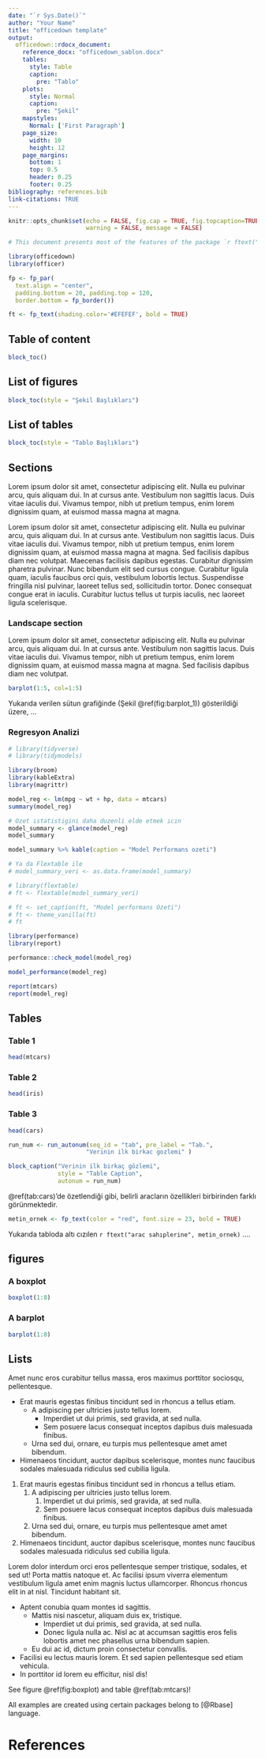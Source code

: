 ```yaml
---
date: "`r Sys.Date()`"
author: "Your Name"
title: "officedown template"
output: 
  officedown::rdocx_document:
    reference_docx: "officedown_sablon.docx"
    tables: 
      style: Table
      caption:
        pre: "Tablo"
    plots:
      style: Normal
      caption:
        pre: "Şekil"
    mapstyles:
      Normal: ['First Paragraph']
    page_size:
      width: 10
      height: 12
    page_margins:
      bottom: 1
      top: 0.5
      header: 0.25
      footer: 0.25
bibliography: references.bib
link-citations: TRUE
---
```


```r
knitr::opts_chunk$set(echo = FALSE, fig.cap = TRUE, fig.topcaption=TRUE, 
                      warning = FALSE, message = FALSE)

# This document presents most of the features of the package `r ftext("officedown", ft)`. `r fp`

library(officedown)
library(officer)

fp <- fp_par(
  text.align = "center", 
  padding.bottom = 20, padding.top = 120, 
  border.bottom = fp_border())

ft <- fp_text(shading.color='#EFEFEF', bold = TRUE)
```


<!-- \newpage -->

## Table of content

```r
block_toc()
```


## List of figures


```r
block_toc(style = "Şekil Başlıkları")
```


## List of tables

```r
block_toc(style = "Tablo Başlıkları")
```

<!---BLOCK_TOC{seq_id: 'tab'}--->


\newpage

## Sections

Lorem ipsum dolor sit amet, consectetur adipiscing elit. Nulla eu pulvinar arcu, quis aliquam dui. In at cursus ante. Vestibulum non sagittis lacus. Duis vitae iaculis dui. Vivamus tempor, nibh ut pretium tempus, enim lorem dignissim quam, at euismod massa magna at magna. 

Lorem ipsum dolor sit amet, consectetur adipiscing elit. Nulla eu pulvinar arcu, quis aliquam dui. In at cursus ante. Vestibulum non sagittis lacus. Duis vitae iaculis dui. Vivamus tempor, nibh ut pretium tempus, enim lorem dignissim quam, at euismod massa magna at magna. Sed facilisis dapibus diam nec volutpat. Maecenas facilisis dapibus egestas. Curabitur dignissim pharetra pulvinar. Nunc bibendum elit sed cursus congue. Curabitur ligula quam, iaculis faucibus orci quis, vestibulum lobortis lectus. Suspendisse fringilla nisl pulvinar, laoreet tellus sed, sollicitudin tortor. Donec consequat congue erat in iaculis. Curabitur luctus tellus ut turpis iaculis, nec laoreet ligula scelerisque.

<!---BLOCK_LANDSCAPE_START--->

### Landscape section

Lorem ipsum dolor sit amet, consectetur adipiscing elit. Nulla eu pulvinar arcu, quis aliquam dui. In at cursus ante. Vestibulum non sagittis lacus. Duis vitae iaculis dui. Vivamus tempor, nibh ut pretium tempus, enim lorem dignissim quam, at euismod massa magna at magna. Sed facilisis dapibus diam nec volutpat. 

```r
barplot(1:5, col=1:5)
```

Yukarıda verilen sütun grafiğinde (Şekil \@ref(fig:barplot_1)) gösterildiği üzere, ...

<!---BLOCK_LANDSCAPE_STOP--->

\newpage

### Regresyon Analizi

```r
# library(tidyverse)
# library(tidymodels)

library(broom)
library(kableExtra)
library(magrittr)

model_reg <- lm(mpg ~ wt + hp, data = mtcars)
summary(model_reg)

# Ozet ıstatistigini daha duzenli elde etmek ıcın
model_summary <- glance(model_reg)
model_summary

model_summary %>% kable(caption = "Model Performans ozeti")

# Ya da Flextable ile 
# model_summary_veri <- as.data.frame(model_summary)

# library(flextable)
# ft <- flextable(model_summary_veri)

# ft <- set_caption(ft, "Model performans Ozeti")
# ft <- theme_vanilla(ft)
# ft

```


```r
library(performance)
library(report)

performance::check_model(model_reg)

model_performance(model_reg) 
```

```r
report(mtcars)
report(model_reg)
```
\newpage

## Tables

### Table 1


```r
head(mtcars)
```

### Table 2

```r
head(iris)
```


### Table 3

```r
head(cars)

run_num <- run_autonum(seq_id = "tab", pre_label = "Tab.", 
                      "Verinin ilk birkac gozlemi" )

block_caption("Verinin ilk birkaç gözlemi", 
              style = "Table Caption", 
              autonum = run_num)

```


\@ref(tab:cars)'de özetlendiği gibi, belirli aracların özellikleri birbirinden farklı görünmektedir.

```r
metin_ornek <- fp_text(color = "red", font.size = 23, bold = TRUE)
```

Yukarıda tabloda altı cızılen `r ftext("arac sahıplerine", metin_ornek)` ....

## figures 


### A boxplot

```r
boxplot(1:8)

```

### A barplot

```r
barplot(1:8)
```

## Lists

Amet nunc eros curabitur tellus massa, eros maximus porttitor sociosqu, pellentesque.

* Erat mauris egestas finibus tincidunt sed in rhoncus a tellus etiam. 
    - A adipiscing per ultricies justo tellus lorem. 
        - Imperdiet ut dui primis, sed gravida, at sed nulla. 
        - Sem posuere lacus consequat inceptos dapibus duis malesuada finibus. 
    - Urna sed dui, ornare, eu turpis mus pellentesque amet amet bibendum. 
* Himenaeos tincidunt, auctor dapibus scelerisque, montes nunc faucibus 
sodales malesuada ridiculus sed cubilia ligula.


1. Erat mauris egestas finibus tincidunt sed in rhoncus a tellus etiam. 
    1. A adipiscing per ultricies justo tellus lorem. 
        1. Imperdiet ut dui primis, sed gravida, at sed nulla. 
        2. Sem posuere lacus consequat inceptos dapibus duis malesuada finibus. 
    2. Urna sed dui, ornare, eu turpis mus pellentesque amet amet bibendum. 
2. Himenaeos tincidunt, auctor dapibus scelerisque, montes nunc faucibus 
sodales malesuada ridiculus sed cubilia ligula.


Lorem dolor interdum orci eros pellentesque semper tristique, sodales, et sed
ut! Porta mattis natoque et. Ac facilisi ipsum viverra elementum vestibulum
ligula amet enim magnis luctus ullamcorper. Rhoncus rhoncus elit in at nisl.
Tincidunt habitant sit.


* Aptent conubia quam montes id sagittis.
    - Mattis nisi nascetur, aliquam duis ex, tristique.
        - Imperdiet ut dui primis, sed gravida, at sed nulla. 
        - Donec ligula nulla ac. Nisl ac at accumsan sagittis eros felis lobortis amet 
        nec phasellus urna bibendum sapien.
    - Eu dui ac id, dictum proin consectetur convallis.
* Facilisi eu lectus mauris lorem. Et sed sapien pellentesque sed etiam vehicula. 
* In porttitor id lorem eu efficitur, nisl dis!


See figure \@ref(fig:boxplot) and table \@ref(tab:mtcars)!

All examples are created using certain packages belong to [@Rbase] language. 


# References {.unnumbered}
